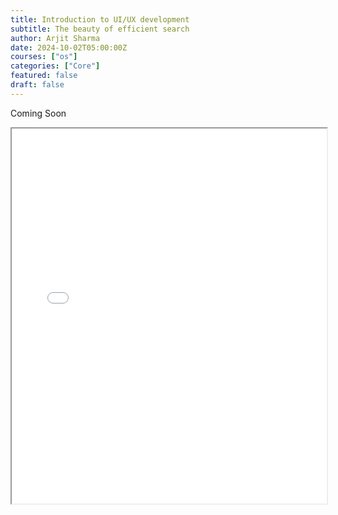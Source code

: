 ```yaml
---
title: Introduction to UI/UX development
subtitle: The beauty of efficient search
author: Arjit Sharma
date: 2024-10-02T05:00:00Z
courses: ["os"]
categories: ["Core"]
featured: false
draft: false
---
```


Coming Soon
<div className="border rounded-lg shadow-lg overflow-hidden my-8">
<iframe
  src="/pdfs/os.pdf#zoom=100"
  width="100%"
  height="600px"
  className="w-full h-[600px] md:h-[800px] border-none"
  title="Embedded PDF Document"
/>

</div>
